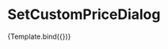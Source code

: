 


<Meta title="organisms/SetCustomPriceDialog" component={SetCustomPriceDialog} />

# SetCustomPriceDialog

<Canvas>
  <Story
    name="default"
    args={{
      pricesList: pricesMock,
      open: true,
    }}
  >
    {Template.bind({})}
  </Story>
</Canvas>
